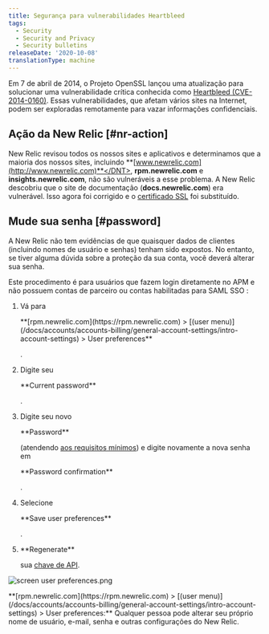 ```yaml
---
title: Segurança para vulnerabilidades Heartbleed
tags:
  - Security
  - Security and Privacy
  - Security bulletins
releaseDate: '2020-10-08'
translationType: machine
---
```


Em 7 de abril de 2014, o Projeto OpenSSL lançou uma atualização para solucionar uma vulnerabilidade crítica conhecida como [Heartbleed (CVE-2014-0160)](http://heartbleed.com). Essas vulnerabilidades, que afetam vários sites na Internet, podem ser exploradas remotamente para vazar informações confidenciais.

## Ação da New Relic [#nr-action]

New Relic revisou todos os nossos sites e aplicativos e determinamos que a maioria dos nossos sites, incluindo <DNT>**[www.newrelic.com](http://www.newrelic.com)**</DNT>, <DNT>**rpm.newrelic.com**</DNT> e <DNT>**insights.newrelic.com**</DNT>, não são vulneráveis a esse problema. A New Relic descobriu que o site de documentação (<DNT>**docs.newrelic.com**</DNT>) era vulnerável. Isso agora foi corrigido e o [certificado SSL](/docs/accounts-partnerships/education/getting-started-new-relic/glossary#ssl-certificate) foi substituído.

## Mude sua senha [#password]

A New Relic não tem evidências de que quaisquer dados de clientes (incluindo nomes de usuário e senhas) tenham sido expostos. No entanto, se tiver alguma dúvida sobre a proteção da sua conta, você deverá alterar sua senha.

Este procedimento é para usuários que fazem login diretamente no APM e não possuem contas de parceiro ou contas habilitadas para SAML SSO :

1. Vá para

   <DNT>
     **[rpm.newrelic.com](https://rpm.newrelic.com) > [(user menu)](/docs/accounts/accounts-billing/general-account-settings/intro-account-settings) > User preferences**
   </DNT>

   .

2. Digite seu

   <DNT>
     **Current password**
   </DNT>

   .

3. Digite seu novo

   <DNT>
     **Password**
   </DNT>

   (atendendo [aos requisitos mínimos](/docs/subscriptions/account-user-settings#requirements)) e digite novamente a nova senha em

   <DNT>
     **Password confirmation**
   </DNT>

   .

4. Selecione

   <DNT>
     **Save user preferences**
   </DNT>

   .

5. <DNT>
     **Regenerate**
   </DNT>

   sua [chave de API](/docs/apis/rest-api-v2/requirements/api-keys#creating).

<img
  title="screen user preferences.png"
  alt="screen user preferences.png"
  src="/images/accounts_screenshot-full_user-preferences.webp"
/>

<figcaption>
  <DNT>**[rpm.newrelic.com](https://rpm.newrelic.com) > [(user menu)](/docs/accounts/accounts-billing/general-account-settings/intro-account-settings) > User preferences:**</DNT> Qualquer pessoa pode alterar seu próprio nome de usuário, e-mail, senha e outras configurações do New Relic.
</figcaption>
